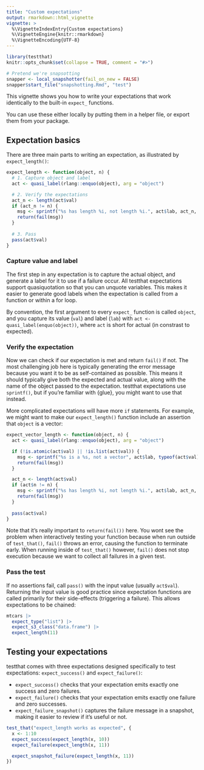```yaml
---
title: "Custom expectations"
output: rmarkdown::html_vignette
vignette: >
  %\VignetteIndexEntry{Custom expectations}
  %\VignetteEngine{knitr::rmarkdown}
  %\VignetteEncoding{UTF-8}
---
```


```r
library(testthat)
knitr::opts_chunk$set(collapse = TRUE, comment = "#>")

# Pretend we're snapsotting
snapper <- local_snapshotter(fail_on_new = FALSE)
snapper$start_file("snapshotting.Rmd", "test")
```

This vignette shows you how to write your expectations that work identically to the built-in `expect_` functions. 

You can use these either locally by putting them in a helper file, or export them from your package.

## Expectation basics

There are three main parts to writing an expectation, as illustrated by `expect_length()`:

```r
expect_length <- function(object, n) {  
  # 1. Capture object and label
  act <- quasi_label(rlang::enquo(object), arg = "object")

  # 2. Verify the expectations
  act_n <- length(act$val)
  if (act_n != n) {
    msg <- sprintf("%s has length %i, not length %i.", act$lab, act_n, n)
    return(fail(msg))
  }
  
  # 3. Pass
  pass(act$val)
}
```

### Capture value and label

The first step in any expectation is to capture the actual object, and generate a label for it to use if a failure occur. All testthat expectations support quasiquotation so that you can unquote variables. This makes it easier to generate good labels when the expectation is called from a function or within a for loop.

By convention, the first argument to every `expect_` function is called `object`, and you capture its value (`val`) and label (`lab`) with `act <- quasi_label(enquo(object))`, where `act` is short for actual (in constrast to expected).

### Verify the expectation

Now we can check if our expectation is met and return `fail()` if not. The most challenging job here is typically generating the error message because you want it to be as self-contained as possible. This means it should typically give both the expected and actual value, along with the name of the object passed to the expectation. testthat expectations use `sprintf()`, but if you're familiar with {glue}, you might want to use that instead.

More complicated expectations will have more `if` statements. For example, we might want to make our `expect_length()` function include an assertion that `object` is a vector:

```r
expect_vector_length <- function(object, n) {  
  act <- quasi_label(rlang::enquo(object), arg = "object")

  if (!is.atomic(act$val) || !is.list(act$val)) {
    msg <- sprintf("%s is a %s, not a vector", act$lab, typeof(act$val))
    return(fail(msg))
  }

  act_n <- length(act$val)
  if (act$n != n) {
    msg <- sprintf("%s has length %i, not length %i.", act$lab, act_n, n)
    return(fail(msg))
  }
  
  pass(act$val)
}
```

Note that it's really important to `return(fail())` here. You wont see the problem when interactively testing your function because when run outside of `test_that()`, `fail()` throws an error, causing the function to terminate early. When running inside of `test_that()` however, `fail()` does not stop execution because we want to collect all failures in a given test.

### Pass the test

If no assertions fail, call `pass()` with the input value (usually `act$val`). Returning the input value is good practice since expectation functions are called primarily for their side-effects (triggering a failure). This allows expectations to be chained:

```r
mtcars |>
  expect_type("list") |>
  expect_s3_class("data.frame") |> 
  expect_length(11)
```

## Testing your expectations

testthat comes with three expectations designed specifically to test expectations: `expect_success()` and `expect_failure()`:

* `expect_success()` checks that your expectation emits exactly one success and zero failures.
* `expect_failure()` checks that your expectation emits exactly one failure and zero successes. 
* `expect_failure_snapshot()` captures the failure message in a snapshot, making it easier to review if it's useful or not.

```r
test_that("expect_length works as expected", {
  x <- 1:10
  expect_success(expect_length(x, 10))
  expect_failure(expect_length(x, 11))

  expect_snapshot_failure(expect_length(x, 11))
})
```
